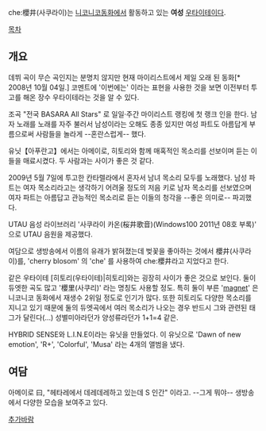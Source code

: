 che:櫻井(사쿠라이)는 [[니코니코동화]]에서 활동하고 있는 '''여성''' [[우타이테]]이다.

[[목차]]

== 개요 ==
데뷔 곡이 무슨 곡인지는 분명치 않지만 현재 마이리스트에서 제일 오래 된 동화[* 2008년 10월 04일.] 코멘트에 '이번에는' 이라는 표현을 사용한 것을 보면 이전부터 투고를 해온 장수 우타이테라는 것을 알 수 있다.

조곡 "전국 BASARA All Stars" 로 일일·주간 마이리스트 랭킹에 첫 랭크 인을 한다. 남자 노래를 노래를 자주 불러서 남성이라는 오해도 종종 있지만 여성 파트도 아름답게 부름으로써 사람들을 놀라게 --혼란스럽게-- 했다.

유닛【아푸란고】에서는 아메이로, 히토리와 함께 매혹적인 목소리를 선보이며 듣는 이들을 매료시켰다. 두 사람과는 사이가 좋은 것 같다.

2009년 5월 7일에 투고한 칸타렐라에서 혼자서 남녀 목소리 모두를 노래했다. 남성 파트는 여자 목소리라고는 생각하기 어려울 정도의 저음 키로 남자 목소리를 선보였으며 여자 파트는 아름답고 관능적인 목소리로 듣는 이들의 청각을 --좋은 의미로-- 파괴했다.

UTAU 음성 라이브러리 '사쿠라이 카온(桜井歌音)(Windows100 2011년 08호 부록)' 으로 UTAU 음원을 제공했다.

여담으로 생방송에서 이름의 유래가 밝혀졌는데 벚꽃을 좋아하는 것에서 櫻井(사쿠라이)를, 'cherry blosom' 의 'che' 를 사용하여 che:櫻井라고 지었다고 한다.

같은 우타이테 [히토리(우타이테)|히토리]와는 굉장히 사이가 좋은 것으로 보인다. 둘이 듀엣한 곡도 많고 '櫻里(사쿠리)' 라는 명칭도 사용할 정도. 특히 둘이 부른 '[[magnet]]' 은 니코니코 동화에서 재생수 2위일 정도로 인기가 많다. 또한 히토리도 다양한 목소리를 지니고 있기 때문에 둘의 듀엣곡에서 여러 목소리가 나오는 경우 반드시 그와 관련된 태그가 달린다(...) 성별미아라던가 양성류라던가 1+1=4 같은.

HYBRID SENSE와 L.I.N.E이라는 유닛을 만들었다. 이 유닛으로 'Dawn of new emotion', 'R+', 'Colorful', 'Musa' 라는 4개의 앨범을 냈다.

== 여담 ==
아메이로 曰, "헤타레에서 데레데레하고 있는데 S 인간" 이라고. --그게 뭐야-- 생방송에서 다양한 모습을 보여주고 있다.

[[추가바람]]
